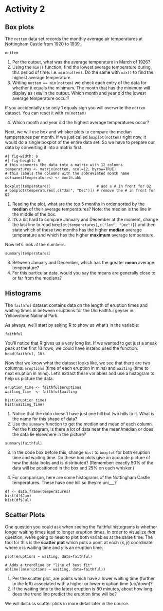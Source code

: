 # Activity 2

## Box plots

The `nottem` data set records the monthly average air temperatures at
Nottingham Castle from 1920 to 1939.

```webr
nottem
```

::: {#exr-read-ts}
1. Per the output, what was the average temperature in March of 1926?
2. Using the `min()` function, find the lowest average temperature during this
   period of time. I.e. `min(nottem)`. Do the same with `max()` to find the
highest average temperature.
3. Writing `nottem == min(nottem)` we check each entry of the data for whether
   it equals the minimum. The month that has the minimum will display as `TRUE`
in the output. Which month and year did the lowest average temperature occur?

:::: {.callout-warning}
If you accidentally use only 1 equals sign you will overwrite the `nottem`
dataset. You can reset it with `rm(nottem)`
::::

4. Which month and year did the highest average temperatures occur?
:::

Next, we will use box and whisker plots to compare the median temperatures per
month. If we just called `boxplot(nottem)` right now, it would do a single
boxplot of the entire data set. So we have to prepare our data by converting it
into a matrix first.

```webr
#| fig-width: 8
#| fig-height: 8
# this converts the data into a matrix with 12 columns
temperatures <- matrix(nottem, ncol=12, byrow=TRUE)
# this labels the columns with the abbreviated month name
colnames(temperatures) <- month.abb

boxplot(temperatures)                     # add a # in front for Q2
# boxplot(temperatures[,c("Jan", "Dec")]) # remove the # in front for Q2
```

::: {#exr-read-boxplot}
1. Reading the plot, what are the top 5 months in order sorted by the
   **median** of their average temperatures? Note: the median is the line in
the middle of the box.
2. It's a bit hard to compare January and December at the moment, change the
   last line to read `boxplot(temperatures[,c("Jan", "Dec")])` and then state which of these two months has the higher **median** average temperature and which has the higher **maximum** average temperature.

Now let's look at the numbers.

```webr
summary(temperatures)
```

3. Between January and December, which has the greater **mean** average temperature?
4. For this particular data, would you say the means are generally close to or far from the medians?
:::

## Histograms

The `faithful` dataset contains data on the length of eruption times and
waiting times in between eruptions for the Old Faithful geyser in Yellowstone
National Park.

As always, we'll start by asking R to show us what's in the variable:

```webr
faithful
```

::: {.callout-tip}
You'll notice that R gives us a very long list. If we wanted to get just a sneak peak at the first 10 rows, we could have instead used the function: `head(faithful, 10)`.
:::

Now that we know what the dataset looks like, we see that there are two columns: `eruptions` (time of each eruption in mins) and `waiting` (time to next eruption in mins). Let's extract these variables and use a histogram to help us picture the data.

```webr
eruption_time <- faithful$eruptions
waiting_time  <- faithful$waiting

hist(eruption_time)
hist(waiting_time)
```

::: {#exr-grade-data}
1. Notice that the data doesn't have just one hill but two hills to it. What is
   the name for this shape of data?
2. Use the `summary` function to get the median and mean of each column. Per the histogram, is there a lot of data near the mean/median or does the data lie elsewhere in the picture?

```webr
summary(faithful)
```

3. In the code box before this, change `hist` to `boxplot` for both eruption time and waiting time. Do these box plots give an accurate picture of how the data looks and is distributed? (Remember: exactly 50% of the data will be positioned in the box and 25% on each whisker.)

4. For comparison, here are some histograms of the Nottingham Castle temperatures. These have one hill so they're uni\_\_\_?

```webr
df <- data.frame(temperatures)
hist(df$Jan)
hist(df$Jul)
```
:::

## Scatter Plots

One question you could ask when seeing the Faithful histograms is whether
longer waiting times lead to longer eruption times. In order to visualize
*that* question, we're going to need to plot both variables at the same time.
The tool for this is the **scatter plot** which puts a point at each $(x, y)$
coordinate where $x$ is waiting time and $y$ is an eruption time.

```webr
plot(eruptions ~ waiting, data=faithful)

# Adds a trendline or "line of best fit"
abline(lm(eruptions ~ waiting, data=faithful))
```

::: {#exr-read-scatter}
1. Per the scatter plot, are points which have a lower waiting time (further to
   the left) associated with a higher or lower eruption time (up/down)?
2. If the waiting time to the latest eruption is 80 minutes, about how long
   does the trend line predict the eruption time will be?
:::

::: {.callout-note}
We will discuss scatter plots in more detail later in the course.
:::
